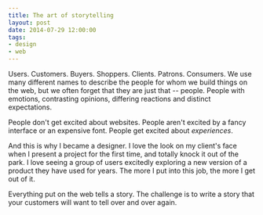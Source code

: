 ```yaml
---
title: The art of storytelling
layout: post
date: 2014-07-29 12:00:00
tags:
- design
- web
---
```


Users. Customers. Buyers. Shoppers. Clients. Patrons. Consumers. We use many different names to describe the people for whom we build things on the web, but we often forget that they are just that -- people. People with emotions, contrasting opinions, differing reactions and distinct expectations.

People don't get excited about websites. People aren't excited by a fancy interface or an expensive font. People get excited about *experiences*.

And this is why I became a designer. I love the look on my client's face when I present a project for the first time, and totally knock it out of the park. I love seeing a group of users excitedly exploring a new version of a product they have used for years. The more I put into this job, the more I get out of it.

Everything put on the web tells a story. The challenge is to write a story that your customers will want to tell over and over again.
